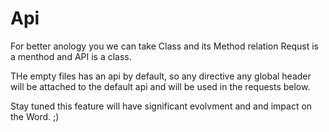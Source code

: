 # Api
 
For better anology you we can take Class and its Method relation 
Requst is a menthod and API is a class.

THe empty files has an api by default, so any directive any global header will be attached to the default api and will be used in the requests below.

Stay tuned this feature will have significant evolvment and and impact on the Word. ;)
